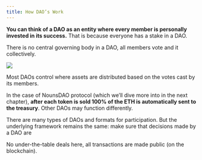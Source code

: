 ```yaml
---
title: How DAO’s Work
---
```


**You can think of a DAO as an entity where every member is personally invested in its success.**
That is because everyone has a stake in a DAO.

There is no central governing body in a DAO, all members vote and <Nutshell children="govern" glossaryEntry="content/glossary/DAO-Governance.mdx" /> it collectively.

![](/assets/lil-nouns-governance.png)

Most DAOs control <Nutshell children="treasuries," glossaryEntry="content/glossary/DAO-Treasury.mdx" /> where assets are distributed based on the votes cast by its members.

In the case of NounsDAO protocol (which we’ll dive more into in the next chapter), **after each token is sold 100% of the ETH is automatically sent to the treasury**. Other DAOs may function differently.

There are many types of DAOs and formats for participation. But the underlying framework remains the same: <Nutshell children="Smart contracts" glossaryEntry="content/glossary/smart_contract.mdx" /> make sure that decisions made by a DAO are <Nutshell children="trustless." glossaryEntry="content/glossary/trustless.mdx" />&#x20;

No under-the-table deals here, all transactions are made public (on the blockchain).
